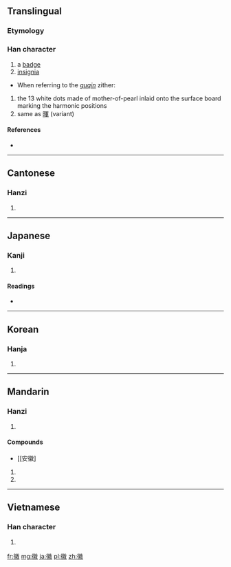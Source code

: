 ==Translingual==

===Etymology===
{{Han compound|微|糸|c1=p|c2=s|t2=cloth|ls=psc}}

===Han character===
{{Han char|rn=60|rad=彳|as=14|sn=17|four=2824<sub>0</sub>|canj=竹人山火大 (HOUFK)}}

# a [[badge]]
# [[insignia]]
* When referring to the ''[[guqin]]'' zither:
# the 13 white dots made of mother-of-pearl inlaid onto the surface board marking the harmonic positions
# same as [[暉]] (variant)

====References====
* {{Han ref|kx=0372.040|dkj=10267|dj=0699.200|hdz=20849.060|uh=5FBD|ud=24509|bh=C0B2|bd=49330}}

----

==Cantonese==

===Hanzi===
{{yue-hanzi|jyut=|y=fai1}}

# {{defn|lang=yue|sort=彳14}}

----

==Japanese==

===Kanji===
{{ja-kanji|grade=|rs=彳14}}

# {{defn|lang=ja|sort=彳14}}

====Readings====
* {{ja-readings|on=[[き]] (ki)|kun=[[よい]] (yoi), [[しるし]] (shirushi)}}

----

==Korean==

===Hanja===
{{ko-hanja|hangeul=휘|eumhun=|rv=hwi|mr=hwi|y=hwi}}

# {{defn|lang=ko|sort=彳14}}

----

==Mandarin==

===Hanzi===
{{cmn-hanzi|pin=[[huī]] ([[hui1]]), [[yì]] ([[yi4]])|wg=hui<sup>1</sup>, i<sup>4</sup>}}

# {{defn|lang=cmn|sort=彳14}}

====Compounds====
* [[安徽]
# {{defn|lang=cmn|sort=彳15}}
# {{defn|lang=cmn|sort=彳16}}
----

==Vietnamese==

===Han character===
{{vi-hantu|[[huy]]|rs=彳14}}

# {{defn|lang=vi|sort=彳14}}

[[fr:徽]]
[[mg:徽]]
[[ja:徽]]
[[pl:徽]]
[[zh:徽]]